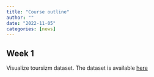 ```yaml
---
title: "Course outline"
author: ""
date: "2022-11-05"
categories: [news]
---
```


## Week 1

Visualize toursizm dataset. The dataset is available [here](https://thiyanga-spatiotemporal.netlify.app/posts/data/)

